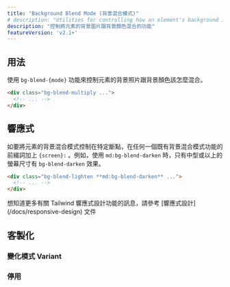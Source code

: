 ```yaml
---
title: "Background Blend Mode (背景混合模式)"
# description: "Utilities for controlling how an element's background image should blend with its background color."
description: "控制將元素的背景圖片跟背景顏色混合的功能"
featureVersion: 'v2.1+'
---
```




## 用法

<!-- Use the `bg-blend-{mode}` utilities to control how an element's background image should be blended its background color. -->
使用 `bg-blend-{mode}` 功能來控制元素的背景照片跟背景顏色該怎麼混合。

```html
<div class="bg-blend-multiply ...">
  <!-- ... -->
</div>
```

## 響應式

<!-- To control the background-blend-mode property at a specific breakpoint, add a `{screen}:` prefix to any existing background-blend-mode utility. For example, use `md:bg-blend-darken` to apply the `bg-blend-darken` utility at only medium screen sizes and above. -->
如要將元素的背景混合模式控制在特定斷點，在任何一個既有背景混合模式功能的前綴詞加上 `{screen}:` 。例如，使用 `md:bg-blend-darken` 時，只有中型或以上的螢幕尺寸有 `bg-blend-darken` 效果。

```html
<div class="bg-blend-lighten **md:bg-blend-darken** ...">
  <!-- ... -->
</div>
```

想知道更多有關 Tailwind 響應式設計功能的訊息，請參考 [響應式設計] (/docs/responsive-design) 文件

## 客製化

### 變化模式 Variant

<Variants plugin="backgroundBlendMode" name="background-blend-mode" />

### 停用

<Disabling plugin="backgroundBlendMode" name="background-blend-mode" />
